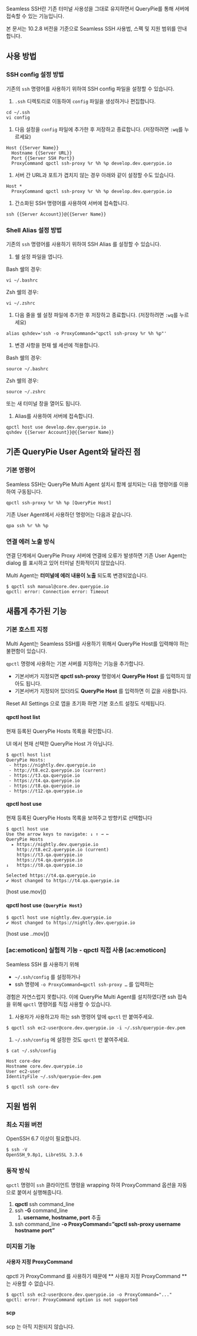 
Seamless SSH란 기존 터미널 사용성을 그대로 유지하면서 QueryPie를 통해 서버에 접속할 수 있는 기능입니다.

본 문서는 10.2.8 버전을 기준으로 Seamless SSH 사용법, 스펙 및 지원 범위를 안내합니다.

## 사용 방법
### SSH config 설정 방법
기존의 `ssh` 명령어를 사용하기 위하여 SSH config 파일을 설정할 수 있습니다.



1. `.ssh` 디렉토리로 이동하여 `config` 파일을 생성하거나 편집합니다.

```
cd ~/.ssh
vi config
```

1. 다음 설정을 `config` 파일에 추가한 후 저장하고 종료합니다. (저장하려면 `:wq`를 누르세요)

```
Host {{Server Name}}
  Hostname {{Server URL}}
  Port {{Server SSH Port}}
  ProxyCommand qpctl ssh-proxy %r %h %p develop.dev.querypie.io
```

1. 서버 간 URL과 포트가 겹치지 않는 경우 아래와 같이 설정할 수도 있습니다.

```
Host *
  ProxyCommand qpctl ssh-proxy %r %h %p develop.dev.querypie.io
```

1. 간소화된 SSH 명령어를 사용하여 서버에 접속합니다.

```
ssh {{Server Account}}@{{Server Name}}
```



### Shell Alias 설정 방법
기존의 `ssh` 명령어를 사용하기 위하여 SSH Alias 를 설정할 수 있습니다.



1. 쉘 설정 파일을 엽니다.

Bash 쉘의 경우:

```
vi ~/.bashrc
```

Zsh 쉘의 경우:

```
vi ~/.zshrc
```

1. 다음 줄을 쉘 설정 파일에 추가한 후 저장하고 종료합니다. (저장하려면 `:wq`를 누르세요)

```
alias qshdev='ssh -o ProxyCommand="qpctl ssh-proxy %r %h %p"'
```

1. 변경 사항을 현재 쉘 세션에 적용합니다.

Bash 쉘의 경우:

```
source ~/.bashrc
```

Zsh 쉘의 경우:

```
source ~/.zshrc
```

또는 새 터미널 창을 열어도 됩니다.

1. Alias를 사용하여 서버에 접속합니다.

```
qpctl host use develop.dev.querypie.io
qshdev {{Server Account}}@{{Server Name}}
```



## 기존 QueryPie User Agent와 달라진 점
### 기본 명령어
Seamless SSH는 QueryPie Multi Agent 설치시 함께 설치되는 다음 명령어를 이용하여 구동됩니다.

```
qpctl ssh-proxy %r %h %p [QueryPie Host]
```

기존 User Agent에서 사용하던 명령어는 다음과 같습니다.

```
qpa ssh %r %h %p
```

### 연결 에러 노출 방식
연결 단계에서 QueryPie Proxy 서버에 연결에 오류가 발생하면 기존 User Agent는 dialog 를 표시하고 있어 터미널 친화적이지 않았습니다.

Multi Agent는 **터미널에 에러 내용이 노출** 되도록 변경되었습니다.

```
$ qpctl ssh manual@core.dev.querypie.io
qpctl: error: Connection error: Timeout
```

## 새롭게 추가된 기능
### 기본 호스트 지정
Multi Agent는 Seamless SSH를 사용하기 위해서 QueryPie Host를 입력해야 하는 불편함이 있습니다.

`qpctl` 명령에 사용하는 기본 서버를 지정하는 기능을 추가합니다.

* 기본서버가 지정되면  **qpctl ssh-proxy**  명령에서  **QueryPie Host**  를 입력하지 않아도 됩니다.
* 기본서버가 지정되어 있더라도  **QueryPie Host**  를 입력하면 이 값을 사용합니다.

<Callout type="info">
Reset All Settings 으로 앱을 초기화 하면 기본 호스트 설정도 삭제됩니다. 
</Callout>

#### qpctl host list
현재 등록된 QueryPie Hosts 목록을 확인합니다.

<Callout type="important">
UI 에서 현재 선택한 QueryPie Host 가 아닙니다. 
</Callout>

```
$ qpctl host list
QueryPie Hosts:
 - https://nightly.dev.querypie.io
 - http://t8.ec2.querypie.io (current)
 - https://t3.qa.querypie.io
 - https://t4.qa.querypie.io
 - https://t8.qa.querypie.io
 - https://t12.qa.querypie.io
```

#### qpctl host use
현재 등록된 QueryPie Hosts 목록을 보여주고 방향키로 선택합니다

```
$ qpctl host use
Use the arrow keys to navigate: ↓ ↑ → ←
QueryPie Hosts
  ▸ https://nightly.dev.querypie.io
    http://t8.ec2.querypie.io (current)
    https://t3.qa.querypie.io
    https://t4.qa.querypie.io
↓   https://t8.qa.querypie.io
```

```
Selected https://t4.qa.querypie.io
✔ Host changed to https://t4.qa.querypie.io
```

<p align="center">
<div>[host use.mov]()</div>
</p>

#### qpctl host use `{QueryPie Host}`
```
$ qpctl host use nightly.dev.querypie.io
✔ Host changed to https://nightly.dev.querypie.io
```

<p align="center">
<div>[host use ..mov]()</div>
</p>

###  [ac:emoticon] 실험적 기능 - qpctl 직접 사용 [ac:emoticon]
Seamless SSH 를 사용하기 위해

* `~/.ssh/config` 를 설정하거나
* ssh 명령에 `-o ProxyCommand=qpctl ssh-proxy …` 를 입력하는

경험은 자연스럽지 못합니다. 이에 QueryPie Multi Agent를 설치하였다면 ssh 접속을 위해 `qpctl` 명령어를 직접 사용할 수 있습니다.



1. 사용자가 사용하고자 하는 ssh 명령어 앞에 `qpctl` 만 붙여주세요.

```
$ qpctl ssh ec2-user@core.dev.querypie.io -i ~/.ssh/querypie-dev.pem
```



1. `~/.ssh/config` 에 설정한 것도 `qpctl` 만 붙여주세요.

```
$ cat ~/.ssh/config

Host core-dev
Hostname core.dev.querypie.io
User ec2-user
IdentityFile ~/.ssh/querypie-dev.pem

$ qpctl ssh core-dev
```



## 지원 범위
### 최소 지원 버전
OpenSSH 6.7 이상이 필요합니다.

```
$ ssh -V
OpenSSH_9.8p1, LibreSSL 3.3.6
```

### 동작 방식
`qpctl` 명령이 `ssh` 클라이언트 명령을 wrapping 하여 ProxyCommand 옵션을 자동으로 붙여서 실행해줍니다.

1. **qpctl**  ssh command_line
2. ssh  **-G**  command_line
    1. **username, hostname, port**  추출
3. ssh command_line  **-o ProxyCommand=”qpctl ssh-proxy username**   **hostname**   **port”**

### 미지원 기능
#### 사용자 지정 ProxyCommand
qpctl 가 ProxyCommand 를 사용하기 때문에 ** 사용자 지정 ProxyCommand ** 는 사용할 수 없습니다.

```
$ qpctl ssh ec2-user@core.dev.querypie.io -o ProxyCommand="..."
qpctl: error: ProxyCommand option is not supported
```

#### scp
scp 는 아직 지원되지 않습니다.
